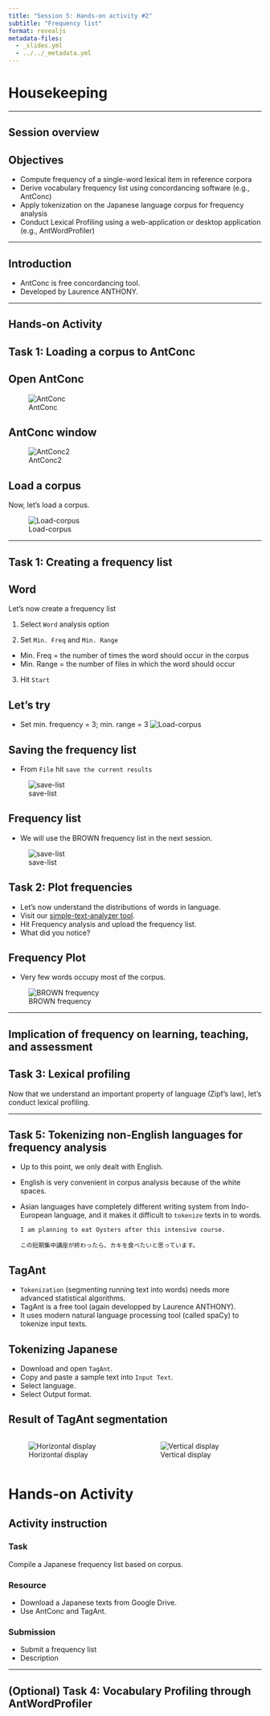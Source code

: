 ```yaml
---
title: "Session 5: Hands-on activity #2"
subtitle: "Frequency list"
format: revealjs
metadata-files:
  - _slides.yml
  - ../../_metadata.yml
---
```



# Housekeeping


---

## Session overview





## Objectives

- Compute frequency of a single-word lexical item in reference corpora
- Derive vocabulary frequency list using concordancing software (e.g., AntConc)
- Apply tokenization on the Japanese language corpus for frequency analysis
- Conduct Lexical Profiling using a web-application or desktop application (e.g., AntWordProfiler)

---

## Introduction

- AntConc is free concordancing tool.
- Developed by Laurence ANTHONY.
 

---

## Hands-on Activity 

## Task 1: Loading a corpus to AntConc

## Open AntConc

![AntConc](../../assets/session-5/AntConc-Landing.png)

## AntConc window


![AntConc2](../../assets/session-5/AntConc-menu.png)


## Load a corpus

Now, let's load a corpus.

![Load-corpus](../../assets/session-5/Loading-corpus.gif)



---

## Task 1: Creating a frequency list

## Word
Let's now create a frequency list 

1. Select `Word` analysis option

2. Set `Min. Freq` and `Min. Range`
  - Min. Freq = the number of times the word should occur in the corpus
  - Min. Range = the number of files in which the word should occur

3. Hit `Start`

## Let's try

- Set min. frequency = 3; min. range = 3
![Load-corpus](../../assets/session-5/Word-list.gif)

## Saving the frequency list

- From `File` hit `save the current results`

![save-list](../../assets/session-5/save-freq-list.gif)

## Frequency list

- We will use the BROWN frequency list in the next session.

![save-list](../../assets/session-5/Freq-list.png)


## Task 2: Plot frequencies

- Let's now understand the distributions of words in language.
- Visit our [simple-text-analyzer tool]().
- Hit Frequency analysis and upload the frequency list.
- What did you notice?

## Frequency Plot

- Very few words occupy most of the corpus.

![BROWN frequency](../../assets/session-5/Frequency-plot.png)


---

## Implication of frequency on learning, teaching, and assessment



## Task 3: Lexical profiling

Now that we understand an important property of language (Zipf's law), let's conduct lexical profiling.


---

## Task 5: Tokenizing non-English languages for frequency analysis

- Up to this point, we only dealt with English.
- English is very convenient in corpus analysis because of the white spaces.
- Asian languages have completely different writing system from Indo-European language, and it makes it difficult to `tokenize` texts in to words.
  ```
  I am planning to eat Oysters after this intensive course.
  ```
  ```
  この短期集中講座が終わったら、カキを食べたいと思っています。
  ```


## TagAnt

- `Tokenization` (segmenting running text into words) needs more advanced statistical algorithms.
- TagAnt is a free tool (again developped by Laurence ANTHONY).
- It uses modern natural language processing tool (called spaCy) to tokenize input texts.


## Tokenizing Japanese

- Download and open `TagAnt`.
- Copy and paste a sample text into `Input Text`.
- Select language.
- Select Output format.


## Result of TagAnt segmentation

:::: {.columns}

::: {.column width="50%"}

![Horizontal display](../../assets/session-5/TagAnt-Horizontal.png)
:::

::: {.column width="50%"}
![Vertical display](../../assets/session-5/TagAnt-vertical.png)
:::

::::


# Hands-on Activity

## Activity instruction

### Task
Compile a Japanese frequency list based on corpus.

### Resource
- Download a Japanese texts from Google Drive.
- Use AntConc and TagAnt.

### Submission

- Submit a frequency list
- Description


---

## (Optional) Task 4: Vocabulary Profiling through AntWordProfiler








